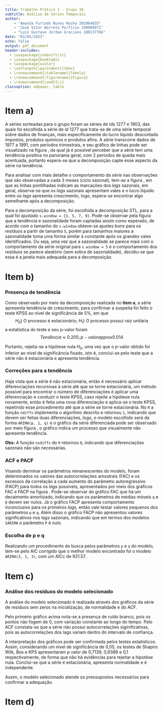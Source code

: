 ```yaml
---
title: Trabalho Prático 1 - Grupo 10
subtitle: Análise de Séries Temporais
author: 
    - "Amanda Furtado Nunes Rocha 202064835"
    - "José Vítor Barreto Porfírio 190089971"
    - "Luiz Gustavo Jordao Graciano 180137786"
date: "03/05/2023"
echo: false
output: pdf_document
header-includes:
  - \usepackage{indentfirst}
  - \usepackage{booktabs}
  - \usepackage{xcolor}
  - \setlength{\parindent}{10ex}
  - \renewcommand{\tablename}{Tabela}
  - \renewcommand{\figurename}{Figura}
  - \renewcommand{\and}{\\}
classoption: a4paper, table
---
```


# Item a)

A séries sorteadas para o grupo foram as séries de ids 1277 e 1903, das quais foi escolhida a série de id 1277 que trata-se de uma série temporal sobre dados de finanças, mais especificamente do lucro líquido descontado impostos, produtos químicos e produtos afins. A série transcorre dados de 1977 a 1991, com períodos trimestrais, e seu gráfico de linhas pode ser visualizado na figura \ref{fig:linhas1277}, da qual já é possível perceber que a série tem uma tendência positiva no panorama geral, com 2 períodos de queda mais acentuada, portanto espera-se que a decomposição capte esse aspecto da série na tendência.

\begin{figure}[!ht]
  \centering
  \includegraphics[width=10cm]{assets/Serie1277_0.png}
  \caption{Gráfico de linhas para o lucro líquido descontado impostos, produtos químicos e produtos afins.}
  \label{fig:linhas1277}
\end{figure}

Para analisar com mais detalhe o comportamento da série nas observações que são observadas a cada 3 meses (ciclo sazonal), tem-se a figura \ref{fig:linhas1277s}, em que as linhas pontilhadas indicam as marcações dos *lags* sazonais, em geral, observa-se que os *lags* sazonais apresentam vales e o lucro líquido entre os *lags* apresenta crescimento, logo, espera-se encontrar algo semelhante após a decomposição.

\begin{figure}[!ht]
  \centering
  \includegraphics[width=10cm]{assets/Serie1277_s.png}
  \caption{Gráfico de linhas, com marcações nas sazonalidades, para o lucro líquido descontado impostos, produtos químicos e produtos afins.}
  \label{fig:linhas1277s}
\end{figure}

Para a decomposição da série, foi escolhida a decomposição STL, para a qual foi ajustado `s.window = {3, 5, 7, 9}`. Pode-se observar pela figura \ref{fig:linhas1277stl} que a tendência e sazonalidade foram captadas assim como esperado, de acordo com o tamanho do `s.window` obteve-se ajustes bons para os resíduos a partir de tamanho `5`, porém para tamanhos maiores a sazonalidade toma uma forma similar à constante após os grandes vales identificados. Ou seja, uma vez que a sazonalidade se parece mais com o comportamento da série original para `s.window = 5` e o comportamento dos resíduos se parece aleatório (sem sobra de sazonalidade), decidiu-se que essa é a janela mais adequada para a decomposição.

\begin{figure}[!ht]
  \centering
  \includegraphics[width=15cm]{assets/Serie1277_stl.png}
  \caption{Gráficos de linhas da decomposição STL para a série do lucro líquido descontado impostos, produtos químicos e produtos afins.}
  \label{fig:linhas1277stl}
\end{figure}

\clearpage

# Item b)

### Presença de tendência

Como observado por meio da decomposição realizada no **item a**, a série apresenta tendência de crescimento, para confirmar a suspeita foi feito o teste KPSS ao nível de significância de 5\%, em que
$$H_0) \text{ O processo é estacionário};~ H_1) \text{ O processo possui raiz unitária}$$
a estatística do teste e seu p-valor foram
$$Tendência \approx 0.205; p-valor approx 0.014$$

Portanto, rejeita-se a hipótese nula $H_0$, uma vez que o p-valor obtido foi inferior ao nível de significância fixado, isto é, conclui-se pelo teste que a série não é estacionária e apresenta tendência.

### Correções para a tendência

Haja vista que a série é não estacionária, então é necessário aplicar diferenciações recursivas à série até que se torne estacionária, um método possível para encontrar o número de diferenciações é aplicar uma diferenciação e conduzir o teste KPSS, caso rejeite a hipótese nula novamente, então é feita uma nova diferenciação e aplica-se o teste KPSS, repetindo esse procedimento até que a série se torne estacionária. No `R` a função `ndiffs` implementa o algoritmo descrito e retornou `1`, indicando que devem ser feitas duas diferenciações, logo, o modelo escolhido será da forma `ARIMA(p, 1, q)` e o gráfico da série diferenciada pode ser observado por meio figura \ref{fig:linhas1277est}, o gráfico indica um processo que visualmente não apresenta tendência.

\begin{figure}[!ht]
  \centering
  \includegraphics[width=10cm]{assets/Serie1277_diferenciada.png}
  \caption{Gráficos de linhas para a série, diferenciada duas vezes, do lucro líquido descontado impostos, produtos químicos e produtos afins.}
  \label{fig:linhas1277est}
\end{figure}

__Obs:__ A função `nsdiffs` do `R` retornou `0`, indicando que diferenciações sazonais não são necessárias.

\clearpage

### ACF e PACF

Visando derminar os parâmetros remanescentes do modelo, foram determinados os valores das autocorrelações amostrais (FAC) e os excessos da correlação a cada aumento do parâmetro autoregressivo (FACP) para todos os *lags* possíveis, apresentados por meio dos gráficos FAC e FACP na figura \ref{fig:acfpacf1277}. Pode-se observar do gráfico FAC que há um decaimento amortizado, indicando que os parâmetros de médias móveis `q` e `Q` devem ser nulos. Já o gráfico FACP apresenta comportamento inconclusivo para os primeiros *lags*, então vale testar valores pequenos dos parâmetros `p` e `q`. Além disso o gráfico FACP não apresentou valores significativos nos *lags* sazonais, indicando que em termos dos modelos `SARIMA` o parâmetro `P` é nulo.

\begin{figure}[!ht]
  \centering
  \includegraphics[width=10cm]{assets/Serie1277_diferenciada.png}
  \caption{Gráficos FAC e FACP, respectivamente, para a série diferenciada do lucro líquido descontado impostos, produtos químicos e produtos afins.}
  \label{fig:acfpacf1277}
\end{figure}

### Escolha de p e q

Realizando um procedimento de busca pelos parâmetros `p` e `q` do modelo, tem-se pelo AIC corrigido que o melhor modelo encontrado foi o modelo `ARIMA(3, 1, 3)`, com um AICc de 921.57.

\begin{table}[!h]

\caption{\label{tab:params_search}AICc calculados para tamanhos pequenos dos parâmetros p e q}
\centering
\begin{tabular}[t]{rrr}
\toprule
p & q & AICc\\
\midrule
\cellcolor{gray!6}{3} & \cellcolor{gray!6}{3} & \cellcolor{gray!6}{921.57}\\
3 & 2 & 921.65\\
\cellcolor{gray!6}{3} & \cellcolor{gray!6}{1} & \cellcolor{gray!6}{926.46}\\
3 & 0 & 927.29\\
\cellcolor{gray!6}{2} & \cellcolor{gray!6}{3} & \cellcolor{gray!6}{931.91}\\
\addlinespace
2 & 2 & 934.87\\
\cellcolor{gray!6}{0} & \cellcolor{gray!6}{1} & \cellcolor{gray!6}{936.62}\\
1 & 3 & 937.65\\
\cellcolor{gray!6}{0} & \cellcolor{gray!6}{2} & \cellcolor{gray!6}{938.85}\\
1 & 1 & 938.85\\
\addlinespace
\cellcolor{gray!6}{0} & \cellcolor{gray!6}{3} & \cellcolor{gray!6}{939.20}\\
2 & 1 & 940.34\\
\cellcolor{gray!6}{1} & \cellcolor{gray!6}{2} & \cellcolor{gray!6}{941.17}\\
2 & 0 & 942.33\\
\cellcolor{gray!6}{1} & \cellcolor{gray!6}{0} & \cellcolor{gray!6}{943.36}\\
\addlinespace
0 & 0 & 951.33\\
\bottomrule
\end{tabular}
\end{table}

# Item c)
### Análise dos resíduos do modelo selecionado
A análise do modelo selecionado é realizada através dos gráficos da série de resíduos sem zeros na inicialização, de normalidade e do ACF.

Pelo primeiro gráfico acima nota-se a presença de ruído branco, pois os pontos não fogem de 0, com variação constante ao longo do tempo. Pelo  ACF constata-se que a série não possui autocorrelações siginificativas, pois as autocorrelações dos lags variam dentro do intervalo de confiança. 

A interpretação  dos gráficos pode ser confirmada pelos testes estatísticos. Assim, considerando um nível de significância de 0,05, os testes de Shapiro Wilk, Box e KPS apresentaram p valor de 0,7139, 0,9389 e 0,1 respectivamente, de forma que não há evidências para rejeitar a hipotése nula. Conclui-se que a série é estacionária, apresenta normalidade e é independente.

Assim, o modelo selecionado atende os pressupostos necessários para confirmar a adequação.

# Item d)
